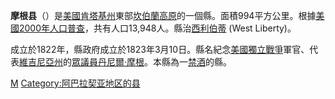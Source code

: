{{noteTA
|T=zh-hans:摩根县 (肯塔基州);zh-hk:摩根縣 (肯塔基州);zh-tw:摩根郡 (肯塔基州);
|1=zh-hans:县;zh-hk:縣;zh-tw:郡;
}}

{{Otheruses|摩根縣|subject=美國肯塔基州的一個縣|other=同名的縣}}
<!--[[File:Map_of_Kentucky_highlighting_Morgan_County.svg|250px]]-->
{{Infobox U.S. County
| county = 摩根縣
| state = 肯塔基州
| en county = Morgan County
| en state = Kentucky
| seal = 
| founded year = 1823
| founded date = 
| seat wl = West Liberty
| largest city wl = 
| area mi = 384
| area km = 994
| area land mi = 381
| area land km = 987 
| area water mi = 2
| area water km = 6
| area percentage = 0.64%
| census yr = 2000
| pop = 13,984
| density mi = 37
| density km = 14
| time zone = Eastern
| UTC offset = -5
| DST offset = -4
| footnotes = 
| web = 
| named for = Daniel Morgan (1736–1802), [[American_Revolutionary_War|Revolutionary War]] general.
}}
'''摩根县'''（{{lang-en|Morgan County}}）是[[美國|美國]][[肯塔基州|肯塔基州]]東部[[坎伯蘭高原|坎伯蘭高原]]的一個縣。面積994平方公里。根據[[美國2000年人口普查|美國2000年人口普查]]，共有人口13,948人。縣治[[西利伯蒂_(肯塔基州)|西利伯蒂]] (West Liberty)。

成立於1822年，縣政府成立於1823年3月10日。縣名紀念[[美國獨立戰爭|美國獨立戰爭]]軍官、代表[[維吉尼亞州|維吉尼亞州]]的[[美國眾議院|眾議員]][[丹尼爾·摩根|丹尼爾·摩根]]。本縣為一[[禁酒|禁酒]]的縣。
[[Category:肯塔基州行政区划|M]]
[[Category:阿巴拉契亚地区的县|Category:阿巴拉契亚地区的县]]